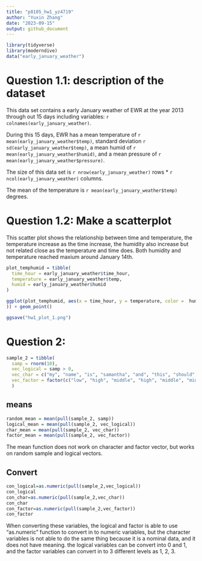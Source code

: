 ```yaml
---
title: "p8105_hw1_yz4719"
author: "Yuxin Zhang"
date: "2023-09-15"
output: github_document
---
```


```r
library(tidyverse)
library(moderndive)
data("early_january_weather")
```

# Question 1.1: description of the dataset


This data set contains a early January weather of EWR at the year 2013 through out 15 days including variables: `r colnames(early_january_weather)`.

During this 15 days, EWR has a mean temperature of `r mean(early_january_weather$temp)`, standard deviation `r sd(early_january_weather$temp)`, a mean humid of `r mean(early_january_weather$humid)`, and a mean pressure of `r mean(early_january_weather$pressure)`.

The size of this data set is `r nrow(early_january_weather)` rows * `r ncol(early_january_weather)` columns.

The mean of the temperature is `r mean(early_january_weather$temp)` degrees.


# Question 1.2: Make a scatterplot


This scatter plot shows the relationship between time and temperature, the temperature increase as the time increase, the humidity also increase but not related close as the temperature and time does. Both humidity and temperature reached maxium around January 14th.

```r
plot_temphumid = tibble(
  time_hour = early_january_weather$time_hour,
  temperature = early_january_weather$temp,
  humid = early_january_weather$humid
)

ggplot(plot_temphumid, aes(x = time_hour, y = temperature, color =  humid
)) + geom_point()

ggsave("hw1_plot_1.png")
```


# Question 2:

```r

sample_2 = tibble(
  samp = rnorm(10),
  vec_logical = samp > 0,
  vec_char = c("my", "name", "is", "samantha", "and", "this", "should", "be", "ten", "words"),
  vec_factor = factor(c("low", "high", "middle", "high", "middle", "middle", "low", "middle", "high", "low" ))
  )

```

## means

```r
random_mean = mean(pull(sample_2, samp))
logical_mean = mean(pull(sample_2, vec_logical))
char_mean = mean(pull(sample_2, vec_char))
factor_mean = mean(pull(sample_2, vec_factor))
```

The mean function does not work on character and factor vector, but works on random sample and logical vectors.

## Convert
```r
con_logical=as.numeric(pull(sample_2,vec_logical))
con_logical
con_char=as.numeric(pull(sample_2,vec_char))
con_char
con_factor=as.numeric(pull(sample_2,vec_factor))
con_factor
```

When converting these variables, the logical and factor is able to use "as.numeric" function to convert in to numeric variables, but the character variables is not able to do the same thing because it is a nominal data, and it does not have meaning. the logical variables can be convert into 0 and 1, and the factor variables can convert in to 3 different levels as 1, 2, 3.